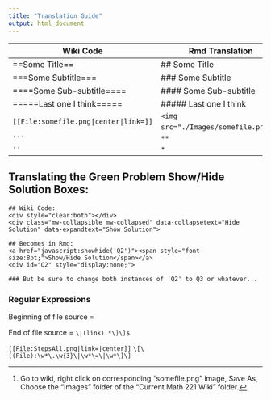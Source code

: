 ```yaml
---
title: "Translation Guide"
output: html_document
---
```


| Wiki Code                 |                Rmd Translation |
|---------------------------|--------------------------------|
| ==Some Title==            | ## Some Title                  |
| ===Some Subtitle===       | ### Some Subtitle              |
| ====Some Sub-subtitle==== | #### Some Sub-subtitle         |
| =====Last one I think===== | ##### Last one I think        |
| `[[File:somefile.png|center|link=]]` | `<img src="./Images/somefile.png">`[^1] |
| `'''`  | `**` |
| `''` | `*` |




## Translating the Green Problem Show/Hide Solution Boxes:

```{}
## Wiki Code:
<div style="clear:both"></div>
<div class="mw-collapsible mw-collapsed" data-collapsetext="Hide Solution" data-expandtext="Show Solution">
  
## Becomes in Rmd:
<a href="javascript:showhide('Q2')"><span style="font-size:8pt;">Show/Hide Solution</span></a>
<div id="Q2" style="display:none;">
  
### But be sure to change both instances of 'Q2' to Q3 or whatever...

```

[^1]: Go to wiki, right click on corresponding "somefile.png" image, Save As, Choose the "Images" folder of the "Current Math 221 Wiki" folder.

### Regular Expressions

Beginning of file source = 

End of file source = `\|(link).*\]\]$`

`[[File:StepsAll.png|link=|center]]`
`\[\[(File):\w*\.\w{3}\|\w*\=\|\w*\]\]`